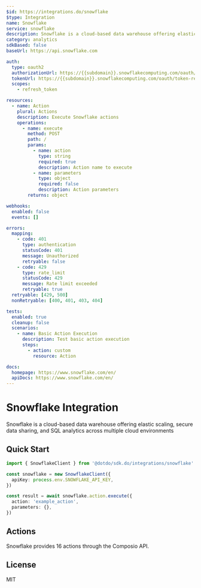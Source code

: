 ```yaml
---
$id: https://integrations.do/snowflake
$type: Integration
name: Snowflake
service: snowflake
description: Snowflake is a cloud-based data warehouse offering elastic scaling, secure data sharing, and SQL analytics across multiple cloud environments
category: analytics
sdkBased: false
baseUrl: https://api.snowflake.com

auth:
  type: oauth2
  authorizationUrl: https://{{subdomain}}.snowflakecomputing.com/oauth/authorize
  tokenUrl: https://{{subdomain}}.snowflakecomputing.com/oauth/token-request
  scopes:
    - refresh_token

resources:
  - name: Action
    plural: Actions
    description: Execute Snowflake actions
    operations:
      - name: execute
        method: POST
        path: /
        params:
          - name: action
            type: string
            required: true
            description: Action name to execute
          - name: parameters
            type: object
            required: false
            description: Action parameters
        returns: object

webhooks:
  enabled: false
  events: []

errors:
  mapping:
    - code: 401
      type: authentication
      statusCode: 401
      message: Unauthorized
      retryable: false
    - code: 429
      type: rate_limit
      statusCode: 429
      message: Rate limit exceeded
      retryable: true
  retryable: [429, 500]
  nonRetryable: [400, 401, 403, 404]

tests:
  enabled: true
  cleanup: false
  scenarios:
    - name: Basic Action Execution
      description: Test basic action execution
      steps:
        - action: custom
          resource: Action

docs:
  homepage: https://www.snowflake.com/en/
  apiDocs: https://www.snowflake.com/en/
---
```


# Snowflake Integration

Snowflake is a cloud-based data warehouse offering elastic scaling, secure data sharing, and SQL analytics across multiple cloud environments

## Quick Start

```typescript
import { SnowflakeClient } from '@dotdo/sdk.do/integrations/snowflake'

const snowflake = new SnowflakeClient({
  apiKey: process.env.SNOWFLAKE_API_KEY,
})

const result = await snowflake.action.execute({
  action: 'example_action',
  parameters: {},
})
```

## Actions

Snowflake provides 16 actions through the Composio API.

## License

MIT
